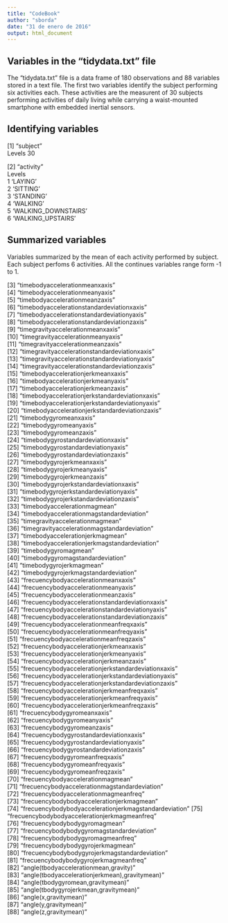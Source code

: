 ```yaml
---
title: "CodeBook"
author: "sborda"
date: "31 de enero de 2016"
output: html_document
---
```

## Variables in the "tidydata.txt" file

The "tidydata.txt" file is a data frame of 180 observations and 88 variables stored
in a text file. The first two variables identify the subject performing 
six activities each. These activities are the measurent of 30 subjects performing activities of daily living while carrying a waist-mounted smartphone with embedded inertial sensors.

## Identifying variables 
 [1] "subject"  
 Levels 30
 
 [2] "activity"                
Levels                       
  1 'LAYING'                
  2 'SITTING'                
  3 'STANDING'              
  4 'WALKING'                
  5 'WALKING_DOWNSTAIRS'     
  6 'WALKING_UPSTAIRS'   
  
## Summarized variables
Variables summarized by the mean of each activity performed by subject. Each subject perfoms 6 activities. All the continues variables range form -1 to 1.

 [3] "timebodyaccelerationmeanxaxis"                       
 [4] "timebodyaccelerationmeanyaxis"                       
 [5] "timebodyaccelerationmeanzaxis"                       
 [6] "timebodyaccelerationstandardeviationxaxis"           
 [7] "timebodyaccelerationstandardeviationyaxis"           
 [8] "timebodyaccelerationstandardeviationzaxis"           
 [9] "timegravityaccelerationmeanxaxis"                    
[10] "timegravityaccelerationmeanyaxis"                    
[11] "timegravityaccelerationmeanzaxis"                    
[12] "timegravityaccelerationstandardeviationxaxis"        
[13] "timegravityaccelerationstandardeviationyaxis"        
[14] "timegravityaccelerationstandardeviationzaxis"        
[15] "timebodyaccelerationjerkmeanxaxis"                   
[16] "timebodyaccelerationjerkmeanyaxis"                   
[17] "timebodyaccelerationjerkmeanzaxis"                   
[18] "timebodyaccelerationjerkstandardeviationxaxis"       
[19] "timebodyaccelerationjerkstandardeviationyaxis"       
[20] "timebodyaccelerationjerkstandardeviationzaxis"       
[21] "timebodygyromeanxaxis"                               
[22] "timebodygyromeanyaxis"                               
[23] "timebodygyromeanzaxis"                               
[24] "timebodygyrostandardeviationxaxis"                   
[25] "timebodygyrostandardeviationyaxis"                   
[26] "timebodygyrostandardeviationzaxis"                   
[27] "timebodygyrojerkmeanxaxis"                           
[28] "timebodygyrojerkmeanyaxis"                           
[29] "timebodygyrojerkmeanzaxis"                           
[30] "timebodygyrojerkstandardeviationxaxis"               
[31] "timebodygyrojerkstandardeviationyaxis"               
[32] "timebodygyrojerkstandardeviationzaxis"               
[33] "timebodyaccelerationmagmean"                         
[34] "timebodyaccelerationmagstandardeviation"             
[35] "timegravityaccelerationmagmean"                      
[36] "timegravityaccelerationmagstandardeviation"          
[37] "timebodyaccelerationjerkmagmean"                     
[38] "timebodyaccelerationjerkmagstandardeviation"         
[39] "timebodygyromagmean"                                 
[40] "timebodygyromagstandardeviation"                     
[41] "timebodygyrojerkmagmean"                             
[42] "timebodygyrojerkmagstandardeviation"                 
[43] "frecuencybodyaccelerationmeanxaxis"                  
[44] "frecuencybodyaccelerationmeanyaxis"                  
[45] "frecuencybodyaccelerationmeanzaxis"                  
[46] "frecuencybodyaccelerationstandardeviationxaxis"      
[47] "frecuencybodyaccelerationstandardeviationyaxis"      
[48] "frecuencybodyaccelerationstandardeviationzaxis"      
[49] "frecuencybodyaccelerationmeanfreqxaxis"              
[50] "frecuencybodyaccelerationmeanfreqyaxis"              
[51] "frecuencybodyaccelerationmeanfreqzaxis"              
[52] "frecuencybodyaccelerationjerkmeanxaxis"              
[53] "frecuencybodyaccelerationjerkmeanyaxis"              
[54] "frecuencybodyaccelerationjerkmeanzaxis"              
[55] "frecuencybodyaccelerationjerkstandardeviationxaxis"  
[56] "frecuencybodyaccelerationjerkstandardeviationyaxis"  
[57] "frecuencybodyaccelerationjerkstandardeviationzaxis"  
[58] "frecuencybodyaccelerationjerkmeanfreqxaxis"          
[59] "frecuencybodyaccelerationjerkmeanfreqyaxis"          
[60] "frecuencybodyaccelerationjerkmeanfreqzaxis"          
[61] "frecuencybodygyromeanxaxis"                          
[62] "frecuencybodygyromeanyaxis"                          
[63] "frecuencybodygyromeanzaxis"                          
[64] "frecuencybodygyrostandardeviationxaxis"              
[65] "frecuencybodygyrostandardeviationyaxis"              
[66] "frecuencybodygyrostandardeviationzaxis"              
[67] "frecuencybodygyromeanfreqxaxis"                      
[68] "frecuencybodygyromeanfreqyaxis"                      
[69] "frecuencybodygyromeanfreqzaxis"                      
[70] "frecuencybodyaccelerationmagmean"                    
[71] "frecuencybodyaccelerationmagstandardeviation"        
[72] "frecuencybodyaccelerationmagmeanfreq"                
[73] "frecuencybodybodyaccelerationjerkmagmean"            
[74] "frecuencybodybodyaccelerationjerkmagstandardeviation"
[75] "frecuencybodybodyaccelerationjerkmagmeanfreq"        
[76] "frecuencybodybodygyromagmean"                        
[77] "frecuencybodybodygyromagstandardeviation"            
[78] "frecuencybodybodygyromagmeanfreq"                    
[79] "frecuencybodybodygyrojerkmagmean"                    
[80] "frecuencybodybodygyrojerkmagstandardeviation"        
[81] "frecuencybodybodygyrojerkmagmeanfreq"                
[82] "angle(tbodyaccelerationmean,gravity)"                
[83] "angle(tbodyaccelerationjerkmean),gravitymean)"       
[84] "angle(tbodygyromean,gravitymean)"                    
[85] "angle(tbodygyrojerkmean,gravitymean)"                
[86] "angle(x,gravitymean)"                                
[87] "angle(y,gravitymean)"                                
[88] "angle(z,gravitymean)"
    
